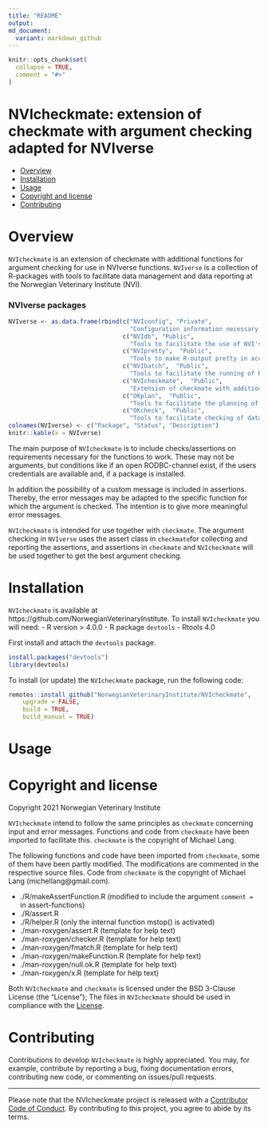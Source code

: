 ```yaml
--- 
title: "README"
output: 
md_document:
  variant: markdown_github
---
```


```r
knitr::opts_chunk$set(
  collapse = TRUE,
  comment = "#>"
)
```

NVIcheckmate: extension of checkmate with argument checking adapted for NVIverse
================

<!-- README.md is generated from README.Rmd. Please edit that file -->

  - [Overview](#overview)
  - [Installation](#installation)
  - [Usage](#usage)
  - [Copyright and license](#copyright-and-license)
  - [Contributing](#contributing)

# Overview
`NVIcheckmate` is an extension of checkmate with additional functions for argument checking for use in NVIverse functions.   `NVIverse` is a collection of R-packages with tools to facilitate data management and data reporting at the Norwegian Veterinary Institute (NVI). 

###  NVIverse packages
```r
NVIverse <- as.data.frame(rbind(c("NVIconfig", "Private",
                                  "Configuration information necessary for some NVIverse functions"),
                                c("NVIdb", "Public",
                                  "Tools to facilitate the use of NVI's databases"),
                                c("NVIpretty",  "Public",
                                  "Tools to make R-output pretty in accord with NVI's graphical profile"),
                                c("NVIbatch",  "Public",
                                  "Tools to facilitate the running of R-scripts in batch mode at NVI"),
                                c("NVIcheckmate",  "Public",
                                  "Extension of checkmate with additional functions for argument checking for use in NVIverse functions"),
                                c("OKplan",  "Public",
                                  "Tools to facilitate the planning of surveillance programmes for the NFSA"),
                                c("OKcheck",  "Public",
                                  "Tools to facilitate checking of data from national surveillance programmes")))
colnames(NVIverse) <- c("Package", "Status", "Description")
knitr::kable(x = NVIverse)
```

The main purpose of `NVIcheckmate` is to include checks/assertions on requirements 
necessary for the functions to work. These may not be arguments, but conditions 
like if an open RODBC-channel exist, if the users credentials are available and, 
if a package is installed.

In addition the possibility of a custom message is included in assertions. Thereby, 
the error messages may be adapted to the specific function for which the argument 
is checked. The intention is to give more meaningful error messages.

`NVIcheckmate` is intended for use together with `checkmate`. The argument checking
in `NVIverse` uses the assert class in `checkmate`for collecting and reporting the
assertions, and assertions in `checkmate` and `NVIcheckmate` will be used together 
to get the best argument checking.

# Installation
`NVIcheckmate` is available at https://github.com/NorwegianVeterinaryInstitute. 
To install `NVIcheckmate` you will need:
  - R version > 4.0.0
  - R package `devtools`
  - Rtools 4.0

First install and attach the `devtools` package.  

``` r
install.packages("devtools")
library(devtools)
```

To install (or update) the `NVIcheckmate` package, run the following code:

``` r
remotes::install_github("NorwegianVeterinaryInstitute/NVIcheckmate", 
	upgrade = FALSE, 
	build = TRUE,
	build_manual = TRUE)
```

# Usage


# Copyright and license
Copyright 2021 Norwegian Veterinary Institute

`NVIcheckmate` intend to follow the same principles as `checkmate` concerning 
input and error messages. Functions and code from `checkmate` have been imported 
to facilitate this. `checkmate` is the copyright of Michael Lang. 

The following functions and code have been imported from `checkmate`, some of 
them have been partly modified. The modifications are commented in the respective 
source files. Code from `checkmate` is the copyright of Michael Lang (michellang@gmail.com).

- ./R/makeAssertFunction.R (modified to include the argument `comment =` in assert-functions)
- ./R/assert.R
- ./R/helper.R (only the internal function mstop() is activated)
- ./man-roxygen/assert.R (template for help text)
- ./man-roxygen/checker.R (template for help text)
- ./man-roxygen/fmatch.R (template for help text)
- ./man-roxygen/makeFunction.R (template for help text)
- ./man-roxygen/null.ok.R (template for help text)
- ./man-roxygen/x.R (template for help text)


Both `NVIcheckmate` and `checkmate` is licensed under the BSD 3-Clause License 
(the "License"); The files in `NVIcheckmate` should be used in compliance with the [License](https://opensource.org/licenses/BSD-3-Clause).

# Contributing

Contributions to develop `NVIcheckmate` is highly appreciated. You may, for example, 
contribute by reporting a bug, fixing documentation errors, contributing new code, 
or commenting on issues/pull requests. 

-----

Please note that the NVIcheckmate project is released with a [Contributor Code of Conduct](https://contributor-covenant.org/version/2/0/CODE_OF_CONDUCT.html). By 
contributing to this project, you agree to abide by its terms.
